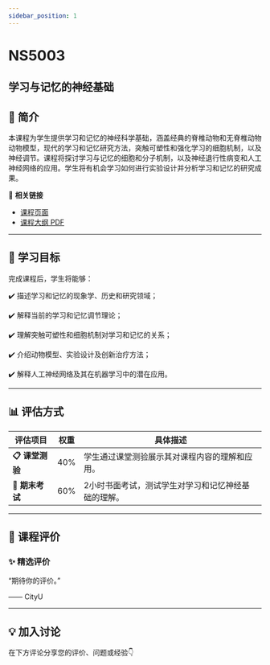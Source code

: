 ```yaml
---
sidebar_position: 1
---
```


# NS5003
## 学习与记忆的神经基础

## **📘 简介**
本课程为学生提供学习和记忆的神经科学基础，涵盖经典的脊椎动物和无脊椎动物动物模型，现代的学习和记忆研究方法，突触可塑性和强化学习的细胞机制，以及神经调节。课程将探讨学习与记忆的细胞和分子机制，以及神经退行性病变和人工神经网络的应用。学生将有机会学习如何进行实验设计并分析学习和记忆的研究成果。

🔗 **相关链接**
- [课程页面](https://www.cityu.edu.hk/catalogue/pg/202526/course/NS5003.htm)
- [课程大纲 PDF](https://www.cityu.edu.hk/catalogue/pg/202526/course/NS5003.pdf)

---

## **🎯 学习目标**

完成课程后，学生将能够：


✔️ 描述学习和记忆的现象学、历史和研究领域；

✔️ 解释当前的学习和记忆调节理论；

✔️ 理解突触可塑性和细胞机制对学习和记忆的关系；

✔️ 介绍动物模型、实验设计及创新治疗方法；

✔️ 解释人工神经网络及其在机器学习中的潜在应用。

---

## **📊 评估方式**

| **评估项目**          | **权重** | **具体描述**                                                                                     |
|----------------------|---------|-----------------------------------------------------------------------------------------------|
| **📋 课堂测验**        | 40%     | 学生通过课堂测验展示其对课程内容的理解和应用。                                                   |
| **📄 期末考试**        | 60%     | 2小时书面考试，测试学生对学习和记忆神经基础的理解。                                              |

---

## **💬 课程评价**

### ✨ **精选评价**
<div className={commentStyles.commentBox}>
    <p className={commentStyles.commentText}>
        “期待你的评价。”
    </p>
    <p className={commentStyles.commentAuthor}>—— CityU</p>
</div>

---

## **💡 加入讨论**

在下方评论分享您的评价、问题或经验👇
<Utterances />